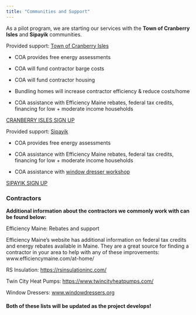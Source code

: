 ```yaml
---
title: "Communities and Support"
---
```


As a pilot program, we are starting our services with the **Town of Cranberry Isles** and **Sipayik** communities.

Provided support: [Town of Cranberry Isles]{.underline}

-   COA provides free energy assessments

-   COA will fund contractor barge costs

-   COA will fund contractor housing

-   Bundling homes will increase contractor efficiency & reduce costs/home

-   COA assistance with Efficiency Maine rebates, federal tax credits, financing for low + moderate income households

[CRANBERRY ISLES SIGN UP](https://docs.google.com/forms/d/e/1FAIpQLScoj6ArUW5-MnY326ZV2xnk3v4JHbVcCPNzS-AoIszXK8cc7A/viewform)

Provided support: [Sipayik]{.underline}

-   COA provides free energy assessments

-   COA assistance with Efficiency Maine rebates, federal tax credits, financing for low + moderate income households

-   COA assistance with [window dresser workshop](https://windowdressers.org/) 

[SIPAYIK SIGN UP](https://docs.google.com/forms/d/e/1FAIpQLScXaymzpVfAA-zBD0jpE8o2We2PFylwGJ9zf06vJL7cV4jYYw/viewform)

### Contractors


**Additional information about the contractors we commonly work with can be found below:**

Efficiency Maine: Rebates and support

Efficiency Maine’s website has additional information on federal tax credits and energy rebates available in Maine. They are a great source for finding a contractor in your area to help with any of these improvements: www.efficiencymaine.com/at-home/ 

RS Insulation: <https://rsinsulationinc.com/>

Twin City Heat Pumps: <https://www.twincityheatpumps.com/> 

Window Dressers: [www.windowdressers.org](http://www.windowdressers.org) 

#### Both of these lists will be updated as the project develops!

